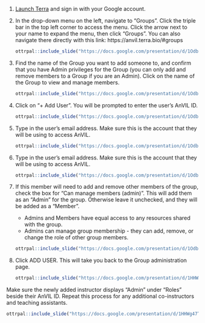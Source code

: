 1. [Launch Terra](https://anvil.terra.bio/#workspaces) and sign in with your Google account.

1. In the drop-down menu on the left, navigate to "Groups". Click the triple bar in the top left corner to access the menu. Click the arrow next to your name to expand the menu, then click "Groups".  You can also navigate there directly with this link: https://anvil.terra.bio/#groups

    ```r
ottrpal::include_slide("https://docs.google.com/presentation/d/1Odb2ZZrdxyzFtw-9kBck7j8XbNVriI84xm-fPN1fpIM/edit#slide=id.g116f8d759be_0_2")
    ```

1. Find the name of the Group you want to add someone to, and confirm that you have Admin privileges for the Group (you can only add and remove members to a Group if you are an Admin).  Click on the name of the Group to view and manage members.

    ```r
ottrpal::include_slide("https://docs.google.com/presentation/d/1Odb2ZZrdxyzFtw-9kBck7j8XbNVriI84xm-fPN1fpIM/edit#slide=id.g116f8d759be_0_2")
    ```

1. Click on "+ Add User". You will be prompted to enter the user’s AnVIL ID.

    ```r
ottrpal::include_slide("https://docs.google.com/presentation/d/1Odb2ZZrdxyzFtw-9kBck7j8XbNVriI84xm-fPN1fpIM/edit#slide=id.g1d86dfc306c_0_0")
    ```

1. Type in the user’s email address.  Make sure this is the account that they will be using to access AnVIL.

    ```r
ottrpal::include_slide("https://docs.google.com/presentation/d/1Odb2ZZrdxyzFtw-9kBck7j8XbNVriI84xm-fPN1fpIM/edit#slide=id.g1d86dfc306c_0_12")
    ```
    
1. Type in the user’s email address.  Make sure this is the account that they will be using to access AnVIL.

    ```r
ottrpal::include_slide("https://docs.google.com/presentation/d/1Odb2ZZrdxyzFtw-9kBck7j8XbNVriI84xm-fPN1fpIM/edit#slide=id.g1d86dfc306c_0_12")
    ```

1. If this member will need to add and remove other members of the group, check the box for "Can manage members (admin)".  This will add them as an "Admin" for the group.  Otherwise leave it unchecked, and they will be added as a "Member".
     - Admins and Members have equal access to any resources shared with the group.
     - Admins can manage group membership - they can add, remove, or change the role of other group members.

    ```r
ottrpal::include_slide("https://docs.google.com/presentation/d/1Odb2ZZrdxyzFtw-9kBck7j8XbNVriI84xm-fPN1fpIM/edit#slide=id.g1d86dfc306c_0_19")
    ```

1. Click ADD USER. This will take you back to the Group administration page.

    ```r
ottrpal::include_slide("https://docs.google.com/presentation/d/1HHWg47Tg6miv_K7GNB6ZDTx-4Jc5IMl7APfFtD1Rqag/edit#slide=id.g100474897dd_0_71")
    ```

Make sure the newly added instructor displays "Admin" under "Roles" beside their AnVIL ID. Repeat this process for any additional co-instructors and teaching assistants.

```r
ottrpal::include_slide("https://docs.google.com/presentation/d/1HHWg47Tg6miv_K7GNB6ZDTx-4Jc5IMl7APfFtD1Rqag/edit#slide=id.g100474897dd_0_78")
```
